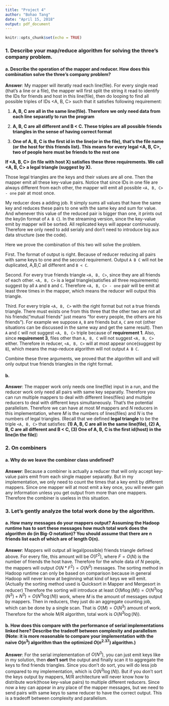 ```yaml
---
title: "Project 4"
author: "Bohao Tang"
date: "April 15, 2018"
output: pdf_document
---
```


```r
knitr::opts_chunk$set(echo = TRUE)
```

### 1. Describe your map/reduce algorithm for solving the three’s company problem.

#### a. Describe the operation of the mapper and reducer. How does this combination solve the three’s company problem?

**Answer**: My mapper will iteratly read each line(file). For every single read (that's a line or a file), the mapper will first split the string it read to identify the IDs for friends and host in this line(file), then do looping to find all possible triples of IDs <A, B, C> such that it satisfies following requirement:

1. **A, B, C are all in the same line(file). Therefore we only need data from each line separatly to run the program**

2. **A, B, C are all different and B < C. These triples are all possible friends triangles in the sense of having correct format**

3. **One of A, B, C is the first id in the line(or in the file), that's the file name (or the host for this friends list). This means for every legal <A, B, C>, two of people here must be friends to the rest one**

**If <A, B, C> (in file with host X) satisfies these three requirements. We call <A, B, C> a legal triangle (suggest by X).**

Those legal triangles are the keys and their values are all one. Then the mapper emit all these key-value pairs. Notice that since IDs in one file are always different from each other, the mapper will emit all possible `<A, B, C> - one` pair at most once.

My reducer does a adding job. It simply sums all values that have the same key and reduces these pairs to one with the same key and sum for value. And whenever this value of the reduced pair is bigger than one, it prints out the key(in format of `A B C`). In the streaming version, since the key-value emit by mapper will be sorted. All replicated
keys will appear continuously. Therefore we only need to add serialy and don't need to introduce big aux data structure (see the code).

Here we prove the combination of this two will solve the problem.

First. The format of output is right. Because of reducer reducing all pairs with same keys to one and the second requirement. Output `A B C` will not be duplicated, A,B,C all different and `B < C`.

Second. For every true friends triangle `<A, B, C>`, since they are all friends of each other. `<A, B, C>` is a legal triangle(satisfies all three requirements) suggest by all `A` and `B` and `C`. Therefore `<A, B, C> - one` pair will be emit at least three times in the mapper, which means the reducer will output this triangle.

Third. For every triple `<A, B, C>` with the right format but not a true friends triangle. There must exists one from this three that the other two are not all his friends("mutual friends" just means "for every people, the others are his friends"). For example we suppose `A`, `B` are friends but `A`, `C` are not (other situations can be discussed in the same way and get the same result). Then `A` and `C` will not suggest `<A, B, C>` triple because of **requirement 1**. Also, since **requirement 3**, files other than `A, B, C` will not suggest `<A, B, C>` either. Therefore in reducer, `<A, B, C>` will at most appear once(suggest by `B`), which means the map-reduce algorithm will not output `A B C`.

Combine these three arguments, we proved that the algorithm will and will only output true friends triangles in the right format. 

\newpage

#### b.

**Answer**: The mapper work only needs one line(file) input in a run, and the reducer work only need all pairs with same key separatly. Therefore you can run multiple mappers to deal with different lines(files) and multiple reducers to deal with different keys simultaneously. That's the potential parallelism. Therefore we can have at most $M$ mappers and $N$ reducers in this implementation, where $M$ is the numbers of lines(files) and $N$ is the numbers of legal triangles. (Recall that we defined **legal triangle** to be the triple `<A, B, C>` that satisfies: **(1) A, B, C are all in the same line(file), (2) A, B, C are all different and B < C, (3) One of A, B, C is the first id(host) in the line(in the file)**)

\newpage

### 2. On combiners

#### a. Why do we leave the combiner class undefined?

**Answer**: Because a combiner is actually a reducer that will only accept key-value pairs emit from each single mapper separatly. But in my implementation, we only need to count the times that a key emit by different mappers. Since one mapper will at most emit a key once, you will never gain any information unless you get output from more than one mappers. Therefore the combiner is useless in this situation.  

\newpage

### 3. Let’s gently analyze the total work done by the algorithm.

#### a. How many messages do your mappers output? Assuming the Hadoop runtime has to sort these messages how much total work does the algorithm do (in Big-O notation)? You should assume that there are n friends list each of which are of length O(n).

**Answer**: Mappers will output all legal(possible) friends triangle defined above. For every file, this amount will be $O(F^2)$, where $F=O(N)$ is the number of friends the host have. Therefore for the whole data of $N$ people, the mappers will output $O(N * F^2) = O(N^3)$ messages. The sorting method in Hadoop runtime can only be based on comparison because in general Hadoop will never know at beginning what kind of keys we will emit. (Actually the sorting method used is Quicksort in Mapper and Mergesort in reducer) Therefore the sorting will introduce at least $O(M \log(M)) = O(N^3 \log(N^3) + N^3) = O(N^3 \log(N))$ work, where $M$ is the amount of messages output by mappers. Then in reducers, they just do an aggregate counting job, which can be done by a single scan. That is $O(M) = O(N^3)$ amount of work. Therefore for the whole M/R algorithm, total work is $O(N^3 \log(N))$. 

\newpage

#### b. How does this compare with the performance of serial implementations linked here? Describe the tradeoff between complexity and parallelism (Note: it is more reasonable to compare your implementation with the naive $O(n^3)$ algorithm than the optimized $O(n^{2.37})$ algorithm.)

**Answer**: For the serial implementation of $O(N^3)$, you can just emit keys like in my solution, then **don't sort** the output and finally scan it to aggregate the keys to find friends triangles. Since you don't do sort, you will do less job compared to my implementation, which is $O(N^3 \log(N))$. But if you don't sort the keys output by mappers, M/R architecture will never know how to distribute work(those key-value pairs) to multiple different reducers. Since now a key can appear in any place of the mapper messages, but we need to send pairs with same keys to same reducer to have the correct output. This is a tradeoff between complexity and parallelism. 

